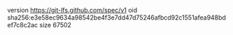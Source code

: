 version https://git-lfs.github.com/spec/v1
oid sha256:e3e58ec9634a98542be4f3e7dd47d75246afbcd92c1551afea948bdef7c8c2ac
size 67502
